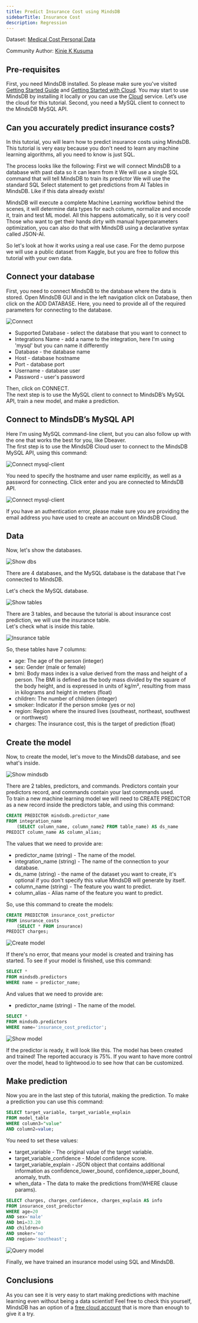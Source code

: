 ```yaml
---
title: Predict Insurance Cost using MindsDB
sidebarTitle: Insurance Cost
description: Regression
---
```


Dataset:
[Medical Cost Personal Data](https://www.kaggle.com/mirichoi0218/insurance)

Community Author: [Kinie K Kusuma](https://github.com/kinkusuma)

## Pre-requisites

First, you need MindsDB installed. So please make sure you've visited
[Getting Started Guide](/info) and [Getting Started with Cloud](/setup/cloud).
You may start to use MindsDB by installing it locally or you can use the
[Cloud](https://cloud.mindsdb.com/signup) service. Let’s use the cloud for this
tutorial. Second, you need a MySQL client to connect to the MindsDB MySQL API.

## Can you accurately predict insurance costs?

In this tutorial, you will learn how to predict insurance costs using MindsDB.
This tutorial is very easy because you don't need to learn any machine learning
algorithms, all you need to know is just SQL.

The process looks like the following: First we will connect MindsDB to a
database with past data so it can learn from it We will use a single SQL command
that will tell MindsDB to train its predictor We will use the standard SQL
Select statement to get predictions from AI Tables in MindsDB. Like if this data
already exists!

MindsDB will execute a complete Machine Learning workflow behind the scenes, it
will determine data types for each column, normalize and encode it, train and
test ML model. All this happens automatically, so it is very cool! Those who
want to get their hands dirty with manual hyperparameters optimization, you can
also do that with MindsDB using a declarative syntax called JSON-AI.

So let's look at how it works using a real use case. For the demo purpose we
will use a public dataset from Kaggle, but you are free to follow this tutorial
with your own data.

## Connect your database

First, you need to connect MindsDB to the database where the data is stored.
Open MindsDB GUI and in the left navigation click on Database, then click on the
ADD DATABASE. Here, you need to provide all of the required parameters for
connecting to the database.

![Connect](/assets/sql/tutorials/insurance-cost/create_db.png)

- Supported Database - select the database that you want to connect to
- Integrations Name - add a name to the integration, here I'm using 'mysql' but
  you can name it differently
- Database - the database name
- Host - database hostname
- Port - database port
- Username - database user
- Password - user's password

Then, click on CONNECT.  
The next step is to use the MySQL client to connect to MindsDB’s MySQL API,
train a new model, and make a prediction.

## Connect to MindsDB’s MySQL API

Here I'm using MySQL command-line client, but you can also follow up with the
one that works the best for you, like Dbeaver.  
The first step is to use the MindsDB Cloud user to connect to the MindsDB MySQL
API, using this command:

![Connect mysql-client](/assets/sql/tutorials/insurance-cost/connect-mindsdb-sql.png)

You need to specify the hostname and user name explicitly, as well as a password
for connecting. Click enter and you are connected to MindsDB API.

![Connect mysql-client](/assets/sql/tutorials/insurance-cost/success-connect-sql.png)

If you have an authentication error, please make sure you are providing the
email address you have used to create an account on MindsDB Cloud.

## Data

Now, let's show the databases.

![Show dbs](/assets/sql/tutorials/insurance-cost/show-databases-sql.png)

There are 4 databases, and the MySQL database is the database that I've
connected to MindsDB.

Let's check the MySQL database.

![Show tables](/assets/sql/tutorials/insurance-cost/show-tables-sql.png)

There are 3 tables, and because the tutorial is about insurance cost prediction,
we will use the insurance table.  
Let's check what is inside this table.

![Insurance table](/assets/sql/tutorials/insurance-cost/show-insurance-table.png)

So, these tables have 7 columns:

- age: The age of the person (integer)
- sex: Gender (male or female)
- bmi: Body mass index is a value derived from the mass and height of a person.
  The BMI is defined as the body mass divided by the square of the body height,
  and is expressed in units of kg/m², resulting from mass in kilograms and
  height in meters (float)
- children: The number of children (integer)
- smoker: Indicator if the person smoke (yes or no)
- region: Region where the insured lives (southeast, northeast, southwest or
  northwest)
- charges: The insurance cost, this is the target of prediction (float)

## Create the model

Now, to create the model, let's move to the MindsDB database, and see what's
inside.

![Show mindsdb](/assets/sql/tutorials/insurance-cost/show-tables-sql-2.png)

There are 2 tables, predictors, and commands. Predictors contain your predictors
record, and commands contain your last commands used.  
To train a new machine learning model we will need to CREATE PREDICTOR as a new
record inside the predictors table, and using this command:

```sql
CREATE PREDICTOR mindsdb.predictor_name
FROM integration_name
    (SELECT column_name, column_name2 FROM table_name) AS ds_name
PREDICT column_name AS column_alias;
```

The values that we need to provide are:

- predictor_name (string) - The name of the model.
- integration_name (string) - The name of the connection to your database.
- ds_name (string) - the name of the dataset you want to create, it's optional
  if you don't specify this value MindsDB will generate by itself.
- column_name (string) - The feature you want to predict.
- column_alias - Alias name of the feature you want to predict.

So, use this command to create the models:

```sql
CREATE PREDICTOR insurance_cost_predictor
FROM insurance_costs
    (SELECT * FROM insurance)
PREDICT charges;
```

![Create model](/assets/sql/tutorials/insurance-cost/insurance_predictor.png)

If there's no error, that means your model is created and training has started.
To see if your model is finished, use this command:

```sql
SELECT *
FROM mindsdb.predictors
WHERE name = predictor_name;
```

And values that we need to provide are:

- predictor_name (string) - The name of the model.

```sql
SELECT *
FROM mindsdb.predictors
WHERE name='insurance_cost_predictor';
```

![Show model](/assets/sql/tutorials/insurance-cost/select_insurance.png)

If the predictor is ready, it will look like this. The model has been created
and trained! The reported accuracy is 75%. If you want to have more control over
the model, head to lightwood.io to see how that can be customized.

## Make prediction

Now you are in the last step of this tutorial, making the prediction. To make a
prediction you can use this command:

```sql
SELECT target_variable, target_variable_explain
FROM model_table
WHERE column3="value"
AND column2=value;
```

You need to set these values:

- target_variable - The original value of the target variable.
- target_variable_confidence - Model confidence score.
- target_variable_explain - JSON object that contains additional information as
  confidence_lower_bound, confidence_upper_bound, anomaly, truth.
- when_data - The data to make the predictions from(WHERE clause params).

```sql
SELECT charges, charges_confidence, charges_explain AS info
FROM insurance_cost_predictor
WHERE age=20
AND sex='male'
AND bmi=33.20
AND children=0
AND smoker='no'
AND region='southeast';
```

![Query model](/assets/sql/tutorials/insurance-cost/prediction_insurance.png)

Finally, we have trained an insurance model using SQL and MindsDB.

## Conclusions

As you can see it is very easy to start making predictions with machine learning
even without being a data scientist! Feel free to check this yourself, MindsDB
has an option of a
[free cloud account](https://cloud.mindsdb.com/signup?utm_medium=referral&utm_source=community&utm_campaign=insurance%20cost%20prediction)
that is more than enough to give it a try.
